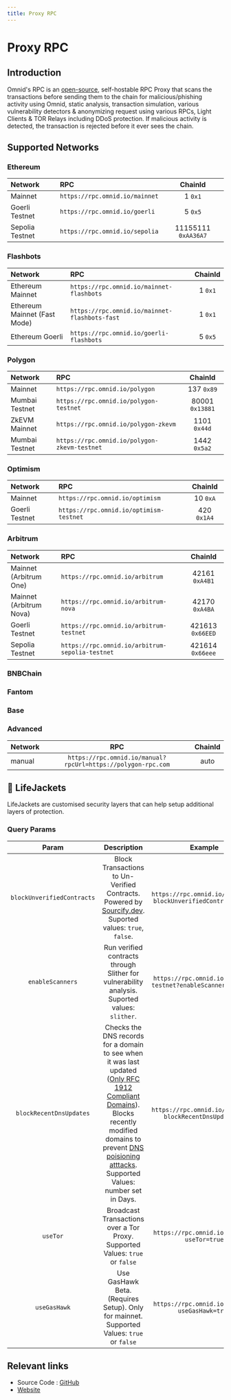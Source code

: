 ```yaml
---
title: Proxy RPC
---
```


# Proxy RPC

## Introduction
Omnid's RPC is an [open-source](https://github.com/anudit/omnid-proxy-rpc), self-hostable RPC Proxy that scans the transactions before sending them to the chain for malicious/phishing activity using Omnid, static analysis, transaction simulation, various vulnerability detectors & anonymizing request using various RPCs, Light Clients & TOR Relays including DDoS protection. If malicious activity is detected, the transaction is rejected before it ever sees the chain.
## Supported Networks

### Ethereum

| Network | RPC | ChainId |
|:---|:---|:---:|
| Mainnet | `https://rpc.omnid.io/mainnet` | 1 `0x1` |
| Goerli Testnet | `https://rpc.omnid.io/goerli` | 5 `0x5` |
| Sepolia Testnet | `https://rpc.omnid.io/sepolia`     |    11155111 `0xAA36A7` |

### Flashbots

| Network | RPC | ChainId |
|:---|:---|:---:|
| Ethereum Mainnet | `https://rpc.omnid.io/mainnet-flashbots` | 1 `0x1` |
| Ethereum Mainnet (Fast Mode) | `https://rpc.omnid.io/mainnet-flashbots-fast` | 1 `0x1` |
| Ethereum Goerli | `https://rpc.omnid.io/goerli-flashbots` | 5 `0x5` |

### Polygon

| Network | RPC | ChainId |
|:---|:---|:---:|
| Mainnet | `https://rpc.omnid.io/polygon`     |    137 `0x89` |
| Mumbai Testnet | `https://rpc.omnid.io/polygon-testnet`     |    80001 `0x13881` |
| ZkEVM Mainnet | `https://rpc.omnid.io/polygon-zkevm`     |    1101 `0x44d` |
| Mumbai Testnet | `https://rpc.omnid.io/polygon-zkevm-testnet`     |    1442 `0x5a2` |

### Optimism

| Network | RPC | ChainId |
|:---|:---|:---:|
| Mainnet | `https://rpc.omnid.io/optimism`     |    10 `0xA` |
| Goerli Testnet | `https://rpc.omnid.io/optimism-testnet`     |    420 `0x1A4` |

### Arbitrum

| Network | RPC | ChainId |
|:---|:---|:---:|
| Mainnet (Arbitrum One) | `https://rpc.omnid.io/arbitrum`     |    42161 `0xA4B1` |
| Mainnet (Arbitrum Nova) | `https://rpc.omnid.io/arbitrum-nova`     |    42170 `0xA4BA` |
| Goerli Testnet | `https://rpc.omnid.io/arbitrum-testnet`     |    421613 `0x66EED` |
| Sepolia Testnet | `https://rpc.omnid.io/arbitrum-sepolia-testnet`     |    421614 `0x66eee` |

### BNBChain

### Fantom

### Base

### Advanced


| Network | RPC | ChainId |
|:---|:---:|:---:|
| manual | `https://rpc.omnid.io/manual?rpcUrl=https://polygon-rpc.com` | auto |

## 🦺 LifeJackets

LifeJackets are customised security layers that can help setup additional layers of protection.

### Query Params

| Param | Description | Example |
|:---:|:---:|:---:|
| `blockUnverifiedContracts` | Block Transactions to Un-Verified Contracts. Powered by [Sourcify.dev](https://sourcify.dev). Suported values: `true`, `false`. | `https://rpc.omnid.io/ethereum?blockUnverifiedContracts=true` |
| `enableScanners` | Run verified contracts through Slither for vulnerability analysis. Suported values: `slither`. | `https://rpc.omnid.io/polygon-testnet?enableScanners=slither` |
| `blockRecentDnsUpdates` | Checks the DNS records for a domain to see when it was last updated ([Only RFC 1912 Compliant Domains](https://www.ripe.net/publications/docs/ripe-203)). Blocks recently modified domains to prevent [DNS poisioning atttacks](https://cointelegraph.com/news/breaking-curve-finance-team-warns-users-to-avoid-using-site-until-further-notice). Supported Values: number set in Days. | `https://rpc.omnid.io/ethereum?blockRecentDnsUpdates=2` |
|  `useTor` | Broadcast Transactions over a Tor Proxy. Supported Values: `true` or `false` | `https://rpc.omnid.io/mainnet?useTor=true` |
|  `useGasHawk` | Use GasHawk Beta. (Requires Setup). Only for mainnet. Supported Values: `true` or `false` | `https://rpc.omnid.io/mainnet?useGasHawk=true` |


## Relevant links
 - Source Code : [GitHub](https://github.com/anudit/omnid-proxy-rpc)
 - [Website](https://rpc.omnid.io)

